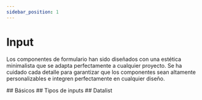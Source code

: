 ```yaml
---
sidebar_position: 1
---
```



# Input

Los componentes de formulario han sido diseñados con una estética minimalista que se adapta perfectamente a cualquier proyecto. Se ha cuidado cada detalle para garantizar que los componentes sean altamente personalizables e integren perfectamente en cualquier diseño.

<!-- The form components have been designed with a minimalist aesthetic that perfectly fits any project. Every detail has been taken care of to ensure that the components are highly customizable and seamlessly integrate into any design. -->

<div className="space-y-8 use-h2-only-for-anchors">
	## Básicos
	<Basic />
  ## Tipos de inputs
  <InputTypes />
  ## Datalist
  <DataList />
	## Textos de ayuda
	<HelperText />
	## Estados de validación
	<ValidationState />
	## Input groups
	<InputGroup
 />
	## Input addons
	<InputAddon />
</div>